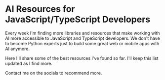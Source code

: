 # AI Resources for JavaScript/TypeScript Developers

Every week I'm finding more libraries and resources that make working with AI more accessible to JavaScript and TypeScript developers. We don't have to become Python experts just to build some great web or mobile apps with AI anymore.

Here I'll share some of the best resources I've found so far. I'll keep this list updated as I find more.

Contact me on the socials to recommend more.

<AIResourcesTable />

